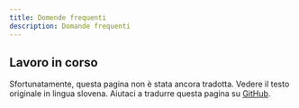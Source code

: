 ```yaml
---
title: Domende frequenti
description: Domande frequenti
---
```



<Construction size="4rem" className="mx-auto"/>

## Lavoro in corso

Sfortunatamente, questa pagina non è stata ancora tradotta. Vedere il testo originale in lingua <Link href="/sl/pogosta-vprasanja">slovena</Link>.
Aiutaci a tradurre questa pagina su [GitHub](https://github.com/sledilnik/zdravniki/blob/master/src/content/it/faq.md).
